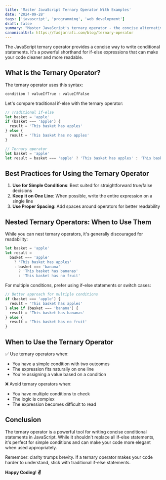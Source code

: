 ```yaml
---
title: 'Master JavaScript Ternary Operator With Examples'
date: '2024-09-28'
tags: ['javascript', 'programming', 'web development']
draft: false
summary: "Master JavaScript's ternary operator - the concise alternative to if-else statements. Learn syntax, best practices, and real-world examples."
canonicalUrl: https://fadjarrafi.com/blog/ternary-operator
---
```


The JavaScript ternary operator provides a concise way to write conditional statements. It's a powerful shorthand for if-else expressions that can make your code cleaner and more readable.

## What is the Ternary Operator?

The ternary operator uses this syntax:

```js
condition ? valueIfTrue : valueIfFalse
```

Let's compare traditional if-else with the ternary operator:

```js
// Traditional if-else
let basket = 'apple'
if (basket === 'apple') {
  result = 'This basket has apples'
} else {
  result = 'This basket has no apples'
}

// Ternary operator
let basket = 'apple'
let result = basket === 'apple' ? 'This basket has apples' : 'This basket has no apples'
```

## Best Practices for Using the Ternary Operator

1. **Use for Simple Conditions**: Best suited for straightforward true/false decisions
2. **Keep it on One Line**: When possible, write the entire expression on a single line
3. **Use Proper Spacing**: Add spaces around operators for better readability

## Nested Ternary Operators: When to Use Them

While you can nest ternary operators, it's generally discouraged for readability:

```js
let basket = 'apple'
let result =
  basket === 'apple'
    ? 'This basket has apples'
    : basket === 'banana'
      ? 'This basket has bananas'
      : 'This basket has no fruit'
```

For multiple conditions, prefer using if-else statements or switch cases:

```js
// Better approach for multiple conditions
if (basket === 'apple') {
  result = 'This basket has apples'
} else if (basket === 'banana') {
  result = 'This basket has bananas'
} else {
  result = 'This basket has no fruit'
}
```

## When to Use the Ternary Operator

✅ Use ternary operators when:

- You have a simple condition with two outcomes
- The expression fits naturally on one line
- You're assigning a value based on a condition

❌ Avoid ternary operators when:

- You have multiple conditions to check
- The logic is complex
- The expression becomes difficult to read

## Conclusion

The ternary operator is a powerful tool for writing concise conditional statements in JavaScript. While it shouldn't replace all if-else statements, it's perfect for simple conditions and can make your code more elegant when used appropriately.

Remember: clarity trumps brevity. If a ternary operator makes your code harder to understand, stick with traditional if-else statements.

**Happy Coding! ✌️**
